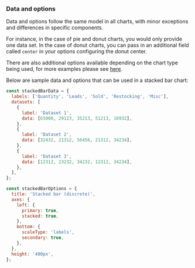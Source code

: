 ### Data and options

Data and options follow the same model in all charts, with minor exceptions and differences in specific components.

For instance, in the case of pie and donut charts, you would only provide one data set. In the case of donut charts, you can pass in an additional field called `center` in your options configuring the donut center.

There are also additional options available depending on the chart type being used, for more examples please see [here](https://github.com/carbon-design-system/carbon-charts/tree/master/packages/core/demo/demo-data).

Below are sample data and options that can be used in a stacked bar chart:

```js
const stackedBarData = {
  labels: ['Quantity', 'Leads', 'Sold', 'Restocking', 'Misc'],
  datasets: [
    {
      label: 'Dataset 1',
      data: [65000, 29123, 35213, 51213, 16932],
    },
    {
      label: 'Dataset 2',
      data: [32432, 21312, 56456, 21312, 34234],
    },
    {
      label: 'Dataset 3',
      data: [12312, 23232, 34232, 12312, 34234],
    },
  ],
};

const stackedBarOptions = {
  title: 'Stacked bar (discrete)',
  axes: {
    left: {
      primary: true,
      stacked: true,
    },
    bottom: {
      scaleType: 'labels',
      secondary: true,
    },
  },
  height: '400px',
};
```

